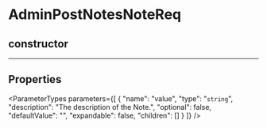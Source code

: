 
# AdminPostNotesNoteReq

## constructor

___

## Properties

<ParameterTypes parameters={[
  {
    "name": "value",
    "type": "`string`",
    "description": "The description of the Note.",
    "optional": false,
    "defaultValue": "",
    "expandable": false,
    "children": []
  }
]} />
